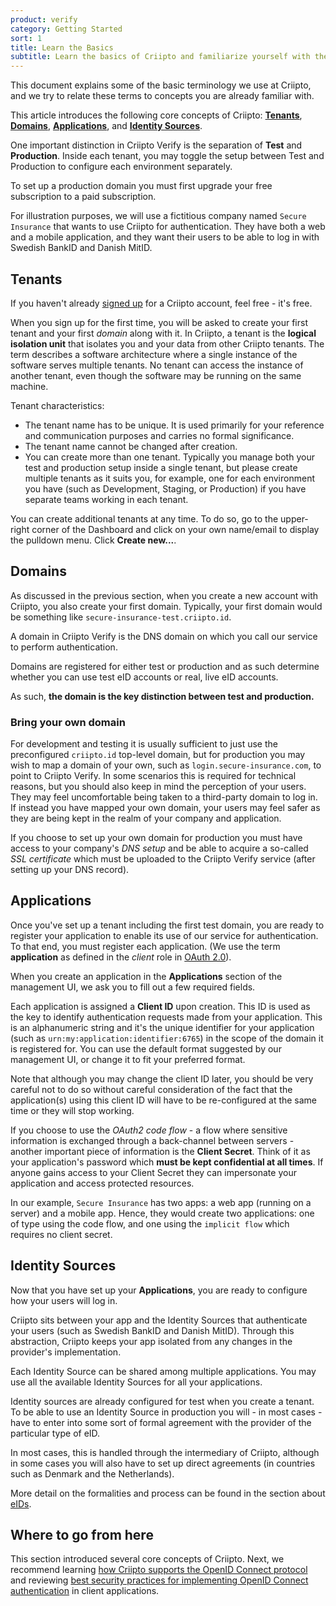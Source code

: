 ```yaml
---
product: verify
category: Getting Started
sort: 1
title: Learn the Basics
subtitle: Learn the basics of Criipto and familiarize yourself with the terminology.
---
```


This document explains some of the basic terminology we use at Criipto, and we try to relate these terms to concepts you are already familiar with.

This article introduces the following core concepts of Criipto: **[Tenants](/verify/getting-started/basics/#tenants)**, **[Domains](/verify/getting-started/basics/#domains)**, **[Applications](/verify/getting-started/basics/#applications)**, and **[Identity Sources](/verify/getting-started/basics/#identity-sources)**.

<Highlight icon="file-lines">

One important distinction in Criipto Verify is the separation of **Test** and **Production**. Inside each tenant, you may toggle the setup between Test and Production to configure each environment separately.

To set up a production domain you must first upgrade your free subscription to a paid subscription.  

</Highlight>

For illustration purposes, we will use a fictitious company named `Secure Insurance` that wants to use Criipto for authentication. They have both a web and a mobile application, and they want their users to be able to log in with Swedish BankID and Danish MitID.

## Tenants

If you haven't already [signed up](https://criipto.com/signup) for a Criipto account, feel free - it's free.

When you sign up for the first time, you will be asked to create your first tenant and your first _domain_ along with it. In Criipto, a tenant is the **logical isolation unit** that isolates you and your data from other Criipto tenants. The term describes a software architecture where a single instance of the software serves multiple tenants. No tenant can access the instance of another tenant, even though the software may be running on the same machine.

Tenant characteristics:

- The tenant name has to be unique. It is used primarily for your reference and communication purposes and carries no formal significance.
- The tenant name cannot be changed after creation.
- You can create more than one tenant. Typically you manage both your test and production setup inside a single tenant, but please create multiple tenants as it suits you, for example, one for each environment you have (such as Development, Staging, or Production) if you have separate teams working in each tenant.

You can create additional tenants at any time. To do so, go to the upper-right corner of the Dashboard and click on your own name/email to display the pulldown menu. Click **Create new...**.

## Domains

As discussed in the previous section, when you create a new account with Criipto, you also create your first domain. Typically, your first domain would be something like `secure-insurance-test.criipto.id`.

A domain in Criipto Verify is the DNS domain on which you call our service to perform authentication.

<Highlight icon="info">

Domains are registered for either test or production and as such determine whether you can use test eID accounts or real, live eID accounts.

As such, **the domain is the key distinction between test and production.**

</Highlight>

### Bring your own domain

For development and testing it is usually sufficient to just use the preconfigured `criipto.id` top-level domain, but for production you may wish to map a domain of your own, such as `login.secure-insurance.com`, to point to Criipto Verify. In some scenarios this is required for technical reasons, but you should also keep in mind the perception of your users. They may feel uncomfortable being taken to a third-party domain to log in. If instead you have mapped your own domain, your users may feel safer as they are being kept in the realm of your company and application.

If you choose to set up your own domain for production you must have access to your company's _DNS setup_ and be able to acquire a so-called _SSL certificate_ which must be uploaded to the Criipto Verify service (after setting up your DNS record).

## Applications

Once you've set up a tenant including the first test domain, you are ready to register your application to enable its use of our service for authentication. To that end, you must register each application. (We use the term **application** as defined in the _client_ role in [OAuth 2.0](https://tools.ietf.org/html/rfc6749#page-6)).

When you create an application in the **Applications** section of the management UI, we ask you to fill out a few required fields.

Each application is assigned a **Client ID** upon creation. This ID is used as the key to identify authentication requests made from your application. This is an alphanumeric string and it's the unique identifier for your application (such as `urn:my:application:identifier:6765`) in the scope of the domain it is registered for. You can use the default format suggested by our management UI, or change it to fit your preferred format.

<Highlight icon="exclamation" warning>

Note that although you may change the client ID later, you should be very careful not to do so without careful consideration of the fact that the application(s) using this client ID will have to be re-configured at the same time or they will stop working.

</Highlight>

If you choose to use the _OAuth2 code flow_ - a flow where sensitive information is exchanged through a back-channel between servers - another important piece of information is the **Client Secret**. Think of it as your application's password which **must be kept confidential at all times**. If anyone gains access to your Client Secret they can impersonate your application and access protected resources.

In our example, `Secure Insurance` has two apps: a web app (running on a server) and a mobile app. Hence, they would create two applications: one of type using the code flow, and one using the `implicit flow` which requires no client secret.

## Identity Sources

Now that you have set up your **Applications**, you are ready to configure how your users will log in.

Criipto sits between your app and the Identity Sources that authenticate your users (such as Swedish BankID and Danish MitID). Through this abstraction, Criipto keeps your app isolated from any changes in the provider's implementation.

Each Identity Source can be shared among multiple applications. You may use all the available Identity Sources for all your applications.

<Highlight icon="info">

Identity sources are already configured for test when you create a tenant. To be able to use an Identity Source in production you will - in most cases - have to enter into some sort of formal agreement with the provider of the particular type of eID.

In most cases, this is handled through the intermediary of Criipto, although in some cases you will also have to set up direct agreements (in countries such as Denmark and the Netherlands).

More detail on the formalities and process can be found in the section about [eIDs](/verify/e-ids/).

</Highlight>

## Where to go from here

This section introduced several core concepts of Criipto. Next, we recommend learning [how Criipto supports the OpenID Connect protocol](/verify/getting-started/oidc-intro/) and reviewing [best security practices for implementing OpenID Connect authentication](/verify/getting-started/best-security-practices/) in client applications.
